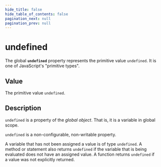 ```yaml
---
hide_title: false
hide_table_of_contents: false
pagination_next: null
pagination_prev: null
---
```

# undefined

The global **`undefined`** property represents the primitive
value `undefined`. It is one of JavaScript's "primitive types".

## Value

The primitive value `undefined`.

## Description

`undefined` is a property of the _global object_. That is, it is a variable in global scope.

`undefined` is a non-configurable, non-writable property.

A variable that has not been assigned a value is of type `undefined`. A
method or statement also returns `undefined` if the variable that is being
evaluated does not have an assigned value. A function returns `undefined` if
a value was not explicitly returned.
